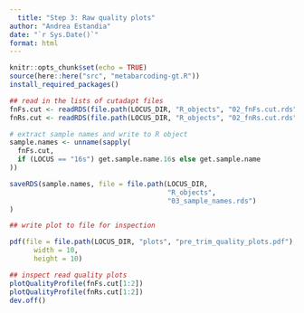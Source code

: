 ```yaml
---
  title: "Step 3: Raw quality plots"
author: "Andrea Estandia"
date: "`r Sys.Date()`"
format: html
---
```

  
```r
knitr::opts_chunk$set(echo = TRUE)
source(here::here("src", "metabarcoding-gt.R"))
install_required_packages()
```

```r

## read in the lists of cutadapt files
fnFs.cut <- readRDS(file.path(LOCUS_DIR, "R_objects", "02_fnFs.cut.rds"))
fnRs.cut <- readRDS(file.path(LOCUS_DIR, "R_objects", "02_fnRs.cut.rds"))

# extract sample names and write to R object
sample.names <- unname(sapply(
  fnFs.cut,
  if (LOCUS == "16s") get.sample.name.16s else get.sample.name
))

saveRDS(sample.names, file = file.path(LOCUS_DIR, 
                                       "R_objects", 
                                       "03_sample_names.rds")
)

## write plot to file for inspection

pdf(file = file.path(LOCUS_DIR, "plots", "pre_trim_quality_plots.pdf"),
      width = 10, 
      height = 10)

## inspect read quality plots
plotQualityProfile(fnFs.cut[1:2])
plotQualityProfile(fnRs.cut[1:2])
dev.off()
```